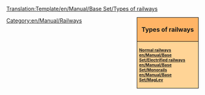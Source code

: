 <noinclude>[[Translation:Template/en/Manual/Base Set/Types of railways]]</noinclude><div style="float:right; padding-left:12px; background:#ffffff;">
<div style="width:150px; border:1px solid #000000; background:#ffb466; padding:5px; -moz-border-radius-topleft:5px; -moz-border-radius-topright:5px; font-size: 12pt;">
<center><strong><font size="3">Types of railways</font></strong></center>
</div>
<div style="width:150px;  border:1px solid black; border-top-width: 0px; background:#ffd496; padding:5px; -moz-border-radius-bottomleft:5px; -moz-border-radius-bottomright:8px; font-size: 8pt;">
<strong>
[[en/Manual/Base Set/Railways|Normal railways]]<br/>
[[en/Manual/Base Set/Electrified railways]]<br/>
[[en/Manual/Base Set/Monorail]]s<br/>
[[en/Manual/Base Set/MagLev]]
</strong>
</div>
</div>
<noinclude>[[Category:en/Manual/Railways]]</noinclude>